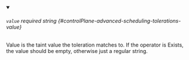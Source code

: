 
<details className="config-field" data-expandable="false" open>
<summary>

###### `value` <span className="config-field-required" data-required="false">required</span> <span className="config-field-type">string</span> <span className="config-field-default"></span> <span className="config-field-enum"></span> {#controlPlane-advanced-scheduling-tolerations-value}

Value is the taint value the toleration matches to.
If the operator is Exists, the value should be empty, otherwise just a regular string.

</summary>



</details>
